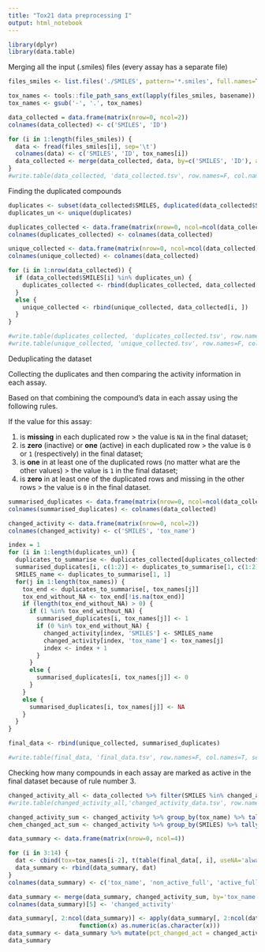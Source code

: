 ```yaml
---
title: "Tox21 data preprocessing I"
output: html_notebook
---
```


```r
library(dplyr)
library(data.table)
```

Merging all the input (.smiles) files (every assay has a separate file)
```r
files_smiles <- list.files('./SMILES', pattern='*.smiles', full.names=T)

tox_names <- tools::file_path_sans_ext(lapply(files_smiles, basename))
tox_names <- gsub('-', '.', tox_names)

data_collected = data.frame(matrix(nrow=0, ncol=2))
colnames(data_collected) <- c('SMILES', 'ID')

for (i in 1:length(files_smiles)) {
  data <- fread(files_smiles[i], sep='\t')
  colnames(data) <- c('SMILES', 'ID', tox_names[i])
  data_collected <- merge(data_collected, data, by=c('SMILES', 'ID'), all=T)
}
#write.table(data_collected, 'data_collected.tsv', row.names=F, col.names=T, sep='\t', quote=F)
```

Finding the duplicated compounds
```r
duplicates <- subset(data_collected$SMILES, duplicated(data_collected$SMILES))
duplicates_un <- unique(duplicates)

duplicates_collected <- data.frame(matrix(nrow=0, ncol=ncol(data_collected)))
colnames(duplicates_collected) <- colnames(data_collected)

unique_collected <- data.frame(matrix(nrow=0, ncol=ncol(data_collected)))
colnames(unique_collected) <- colnames(data_collected)

for (i in 1:nrow(data_collected)) {
  if (data_collected$SMILES[i] %in% duplicates_un) {
    duplicates_collected <- rbind(duplicates_collected, data_collected[i, ])
  }
  else {
    unique_collected <- rbind(unique_collected, data_collected[i, ])
  }
}

#write.table(duplicates_collected, 'duplicates_collected.tsv', row.names=F, col.names=T, sep='\t', quote=F)
#write.table(unique_collected, 'unique_collected.tsv', row.names=F, col.names=T, sep='\t', quote=F)
```

Deduplicating the dataset

Collecting the duplicates and then comparing the activity information in each assay.

Based on that combining the compound's data in each assay using the following rules.

If the value for this assay:

1. is **missing** in each duplicated row > the value is `NA` in the final dataset;
2. is **zero** (inactive) or **one** (active) in each duplicated row > the value is `0` or `1` (respectively) in the final dataset;
3. is **one** in at least one of the duplicated rows (no matter what are the other values) > the value is `1` in the final dataset;
4. is **zero** in at least one of the duplicated rows and missing in the other rows > the value is `0` in the final dataset. 
```r
summarised_duplicates <- data.frame(matrix(nrow=0, ncol=ncol(data_collected)))
colnames(summarised_duplicates) <- colnames(data_collected)

changed_activity <- data.frame(matrix(nrow=0, ncol=2))
colnames(changed_activity) <- c('SMILES', 'tox_name')

index = 1
for (i in 1:length(duplicates_un)) {
  duplicates_to_summarise <- duplicates_collected[duplicates_collected$SMILES == duplicates_un[i], ]
  summarised_duplicates[i, c(1:2)] <- duplicates_to_summarise[1, c(1:2)]
  SMILES_name <- duplicates_to_summarise[1, 1]
  for(j in 1:length(tox_names)) {
    tox_end <- duplicates_to_summarise[, tox_names[j]]
    tox_end_without_NA <- tox_end[!is.na(tox_end)]
    if (length(tox_end_without_NA) > 0) {
      if (1 %in% tox_end_without_NA) {
        summarised_duplicates[i, tox_names[j]] <- 1
        if (0 %in% tox_end_without_NA) {
          changed_activity[index, 'SMILES'] <- SMILES_name
          changed_activity[index, 'tox_name'] <- tox_names[j]
          index <- index + 1 
        }
      }
      else {
        summarised_duplicates[i, tox_names[j]] <- 0
      }
    }
    else {
      summarised_duplicates[i, tox_names[j]] <- NA
    }
  }
}

final_data <- rbind(unique_collected, summarised_duplicates)

#write.table(final_data, 'final_data.tsv', row.names=F, col.names=T, sep='\t', quote=F)
```

Checking how many compounds in each assay are marked as active in the final dataset because of rule number 3.
```r
changed_activity_all <- data_collected %>% filter(SMILES %in% changed_activity$SMILES)
#write.table(changed_activity_all,'changed_activity_data.tsv', row.names=F, col.names=T, sep='\t', quote=F)

changed_activity_sum <- changed_activity %>% group_by(tox_name) %>% tally()
chem_changed_act_sum <- changed_activity %>% group_by(SMILES) %>% tally()

data_summary <- data.frame(matrix(nrow=0, ncol=4))

for (i in 3:14) {
  dat <- cbind(tox=tox_names[i-2], t(table(final_data[, i], useNA='always')))
  data_summary <- rbind(data_summary, dat)
}
colnames(data_summary) <- c('tox_name', 'non_active_full', 'active_full', 'missing_full')

data_summary <- merge(data_summary, changed_activity_sum, by='tox_name')
colnames(data_summary)[5] <- 'changed_activity'

data_summary[, 2:ncol(data_summary)] <- apply(data_summary[, 2:ncol(data_summary)], 2,           
                    function(x) as.numeric(as.character(x)))
data_summary <- data_summary %>% mutate(pct_changed_act = changed_activity/active_full)
data_summary
```


